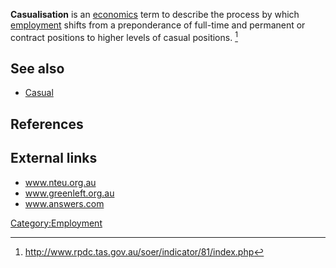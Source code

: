 '''Casualisation''' is an [[economics]] term to describe the process by which [[employment]] shifts from a preponderance of full-time and permanent or contract positions to higher levels of casual positions. <ref>http://www.rpdc.tas.gov.au/soer/indicator/81/index.php</ref>

==See also==
* [[Casual]]

==References==
<refereces/>

==External links==
* [http://www.nteu.org.au/about/policymanualold/2921 www.nteu.org.au]
* [http://www.greenleft.org.au/back/2004/594/594p4c.htm www.greenleft.org.au]
* [http://www.answers.com/casualisation www.answers.com]

[[Category:Employment]]


{{econ-stub}}